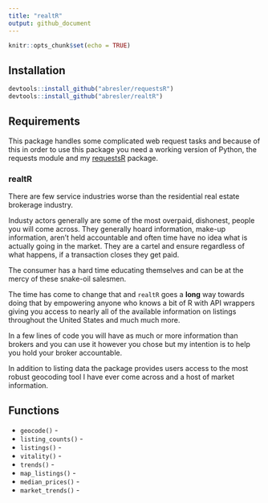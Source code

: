 ```yaml
---
title: "realtR"
output: github_document
---
```


```r
knitr::opts_chunk$set(echo = TRUE)
```

## Installation
```r
devtools::install_github("abresler/requestsR")
devtools::install_github("abresler/realtR")
```

## Requirements

This package handles some complicated web request tasks and because of this
in order to use this package you need a working version of Python, the requests module and my [requestsR](https://github.com/abresler/requestsR) 
package.

### realtR

There are few service industries worse than the residential real estate brokerage industry.  

Industy actors generally are some of the most overpaid, dishonest, people you will come across.  They generally hoard information, make-up information, aren't held accountable and often time have no idea what is actually going in the market.  They are a cartel and ensure regardless of what happens, if a transaction closes they get paid.  

The consumer has a hard time educating themselves and can be at the mercy of these snake-oil salesmen.

The time has come to change that and `realtR` goes a **long** way towards doing that by empowering anyone who knows a bit of R with API wrappers giving you access to nearly all of the available information on listings throughout the United States and much much more.

In a few lines of code you will have as much or more information than brokers and you can use it however you chose but my intention is to help you hold your broker accountable.

In addition to listing data the package provides users access to the most robust geocoding tool I have ever come across and a host of market information.


## Functions

* `geocode()` - 
* `listing_counts()` -
* `listings()` - 
* `vitality()` - 
* `trends()` - 
* `map_listings()` - 
* `median_prices()` -
* `market_trends()` - 